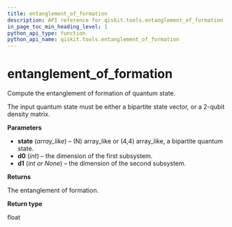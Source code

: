 ```yaml
---
title: entanglement_of_formation
description: API reference for qiskit.tools.entanglement_of_formation
in_page_toc_min_heading_level: 1
python_api_type: function
python_api_name: qiskit.tools.entanglement_of_formation
---
```


# entanglement\_of\_formation

<Function id="qiskit.tools.entanglement_of_formation" isDedicatedPage={true} github="https://github.com/qiskit/qiskit/tree/stable/0.14/qiskit/tools/qi/qi.py" signature="entanglement_of_formation(state, d0, d1=None)">
  Compute the entanglement of formation of quantum state.

  The input quantum state must be either a bipartite state vector, or a 2-qubit density matrix.

  **Parameters**

  *   **state** (*array\_like*) – (N) array\_like or (4,4) array\_like, a bipartite quantum state.
  *   **d0** (*int*) – the dimension of the first subsystem.
  *   **d1** (*int or None*) – the dimension of the second subsystem.

  **Returns**

  The entanglement of formation.

  **Return type**

  float
</Function>

